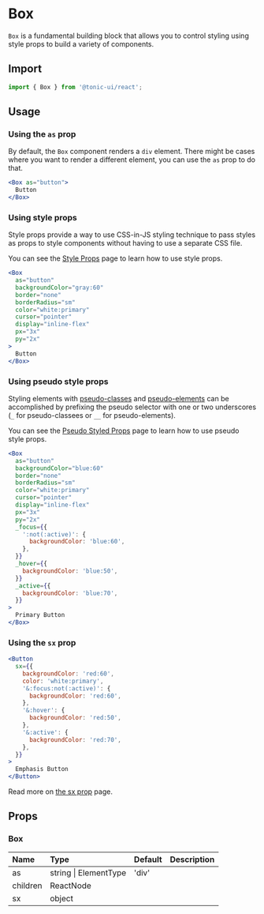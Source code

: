 # Box

`Box` is a fundamental building block that allows you to control styling using style props to build a variety of components.

## Import

```js
import { Box } from '@tonic-ui/react';
```

## Usage

### Using the `as` prop

By default, the `Box` component renders a `div` element. There might be cases where you want to render a different element, you can use the `as` prop to do that.

```jsx expanded
<Box as="button">
  Button
</Box>
```

### Using style props

Style props provide a way to use CSS-in-JS styling technique to pass styles as props to style components without having to use a separate CSS file.

You can see the [Style Props](../styled-system/style-props) page to learn how to use style props.

```jsx expanded
<Box
  as="button"
  backgroundColor="gray:60"
  border="none"
  borderRadius="sm"
  color="white:primary"
  cursor="pointer"
  display="inline-flex"
  px="3x"
  py="2x"
>
  Button
</Box>
```

### Using pseudo style props

Styling elements with [pseudo-classes](https://developer.mozilla.org/en-US/docs/Web/CSS/Pseudo-classes) and [pseudo-elements](https://developer.mozilla.org/en-US/docs/Web/CSS/Pseudo-elements) can be accomplished by prefixing the pseudo selector with one or two underscores (`_` for pseudo-classees or `__` for pseudo-elements).

You can see the [Pseudo Styled Props](../styled-system/pseudo-style-props) page to learn how to use pseudo style props.

```jsx expanded
<Box
  as="button"
  backgroundColor="blue:60"
  border="none"
  borderRadius="sm"
  color="white:primary"
  cursor="pointer"
  display="inline-flex"
  px="3x"
  py="2x"
  _focus={{
    ':not(:active)': {
      backgroundColor: 'blue:60',
    },
  }}
  _hover={{
    backgroundColor: 'blue:50',
  }}
  _active={{
    backgroundColor: 'blue:70',
  }}
>
  Primary Button
</Box>
```

### Using the `sx` prop

```jsx expanded
<Button
  sx={{
    backgroundColor: 'red:60',
    color: 'white:primary',
    '&:focus:not(:active)': {
      backgroundColor: 'red:60',
    },
    '&:hover': {
      backgroundColor: 'red:50',
    },
    '&:active': {
      backgroundColor: 'red:70',
    },
  }}
>
  Emphasis Button
</Button>
```

Read more on [the sx prop](../getting-started/the-sx-prop) page.

## Props

### Box

| Name | Type | Default | Description |
| :--- | :--- | :------ | :---------- |
| as | string \| ElementType | 'div' | |
| children | ReactNode | | |
| sx | object | | |
